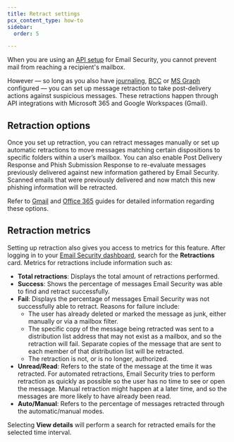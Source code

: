 ```yaml
---
title: Retract settings
pcx_content_type: how-to
sidebar:
  order: 5

---
```



When you are using an [API setup](/email-security/deployment/api/) for Email Security, you cannot prevent mail from reaching a recipient's mailbox.

However — so long as you also have [journaling](/email-security/deployment/api/setup/#journaling-setup), [BCC](/email-security/deployment/api/setup/#bcc-setup) or [MS Graph](/email-security/deployment/api/setup/office365-graph-api/) configured — you can set up message retraction to take post-delivery actions against suspicious messages. These retractions happen through API integrations with Microsoft 365 and Google Workspaces (Gmail).

## Retraction options

Once you set up retraction, you can retract messages manually or set up automatic retractions to move messages matching certain <GlossaryTooltip term="disposition">dispositions</GlossaryTooltip> to specific folders within a user’s mailbox. You can also enable Post Delivery Response and Phish Submission Response to re-evaluate messages previously delivered against new information gathered by Email Security. Scanned emails that were previously delivered and now match this new <GlossaryTooltip term="phishing">phishing</GlossaryTooltip> information will be retracted.

Refer to [Gmail](/email-security/email-configuration/retract-settings/gmail-retraction/) and [Office 365](/email-security/email-configuration/retract-settings/office365-retraction/) guides for detailed information regarding these options.

## Retraction metrics

Setting up retraction also gives you access to metrics for this feature. After logging in to your [Email Security dashboard](https://horizon.area1security.com), search for the **Retractions** card. Metrics for retractions include information such as:

* **Total retractions**: Displays the total amount of retractions performed.
* **Success**: Shows the percentage of messages Email Security was able to find and retract successfully.
* **Fail**: Displays the percentage of messages Email Security was not successfully able to retract. Reasons for failure include:
  * The user has already deleted or marked the message as junk, either manually or via a mailbox filter.
  * The specific copy of the message being retracted was sent to a distribution list address that may not exist as a mailbox, and so the retraction will fail. Separate copies of the message that are sent to each member of that distribution list will be retracted.
  * The retraction is not, or is no longer, authorized.
* **Unread/Read**: Refers to the state of the message at the time it was retracted. For automated retractions, Email Security tries to perform retraction as quickly as possible so the user has no time to see or open the message. Manual retraction might happen at a later time, and so the messages are more likely to have already been read.
* **Auto/Manual**: Refers to the percentage of messages retracted through the automatic/manual modes.

Selecting **View details** will perform a search for retracted emails for the selected time interval.
